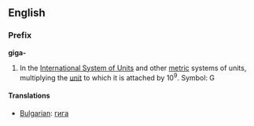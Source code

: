 ==English==
===Prefix===
'''giga-'''

#In the [[International System of Units]] and other [[metric]] systems of units, multiplying the [[unit]] to which it is attached by 10<sup>9</sup>. Symbol: G

====Translations====

*[[Bulgarian]]: [[гига]]